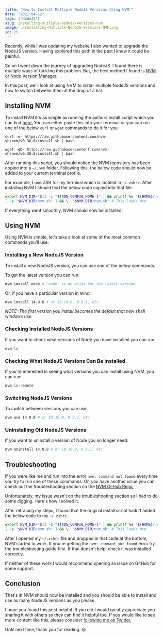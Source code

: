 ```yaml
---
title: "How to Install Multiple NodeJS Versions Using NVM."
date: "2021-04-12"
tags: ["NodeJS"]
slug: installing-mutliple-nodejs-versions-nvm
image: ./Installing-Mutliple-NodeJS-Versions-NVM.png
id: 25
---
```


Recently, while I was updating my website I also wanted to upgrade the NodeJS version. Having explored this path in the past I knew it could be painful.

So on I went down the journey of upgrading NodeJS. I found there is multiple ways of tackling this problem. But, the best method I found is [NVM or Node Version Manager.](https://github.com/nvm-sh/nvm)

In this post, we'll look at using NVM to install multiple NodeJS versions and how to switch between them at the drop of a hat.

## Installing NVM

To install NVM it's as simple as running the authors install script which you can find [here.](https://github.com/nvm-sh/nvm/blob/v0.38.0/install.sh) You can either paste this into your terminal or you can run one of the below `curl` or `wget` commands to do it for you:

```
curl -o- https://raw.githubusercontent.com/nvm-sh/nvm/v0.38.0/install.sh | bash

wget -qO- https://raw.githubusercontent.com/nvm-sh/nvm/v0.38.0/install.sh | bash
```

After running this script, you should notice the NVM repository has been copied into a `~/.nvm` folder. Following this, the below code should now be added to your current terminal profile.

For example, I use ZSH for my terminal which is located in `~/.zshrc`. After installing NVM I should find the below code copied into that file.

```bash
export NVM_DIR="$([ -z "${XDG_CONFIG_HOME-}" ] && printf %s "${HOME}/.nvm" || printf %s "${XDG_CONFIG_HOME}/nvm")"
[ -s "$NVM_DIR/nvm.sh" ] && \. "$NVM_DIR/nvm.sh" # This loads nvm
```

If everything went smoothly, NVM should now be installed!

## Using NVM

Using NVM is simple, let's take a look at some of the most common commands you'll use:

### Installing a New NodeJS Version

To install a new NodeJS version, you can use one of the below commands.

To get the latest version you can run:

```bash
nvm install node # "node" is an alias for the latest version
```

Or, if you have a particular version in mind:

```bash
nvm install 14.8.0 # or 10.10.0, 8.9.1, etc
```

_NOTE: The first version you install becomes the default that new shell windows use._

### Checking Installed NodeJS Versions

If you want to check what versions of Node you have installed you can run:

```bash
nvm ls
```

### Checking What NodeJS Versions Can Be installed.

If you're interested in seeing what versions you can install using NVM, you can run:

```bash
nvm ls-remote
```

### Switching NodeJS Versions

To switch between versions you can use:

```bash
nvm use 14.8.0 # or 10.10.0, 8.9.1, etc
```

### Uninstalling Old NodeJS Versions

If you want to uninstall a version of Node you no longer need:

```bash
nvm uninstall 14.8.0 # or 10.10.0, 8.9.1, etc
```

## Troubleshooting

If you were like me and run into the error `nvm: command not found` every time you try to run one of these commands. Or, you have another issue you can check out the troubleshooting section on the [NVM GitHub Repo.](https://github.com/nvm-sh/nvm#additional-notes)

Unfortunately, my issue wasn't on the troubleshooting section so I had to do some digging. Here's how I solved it.

After retracing my steps, I found that the original install script hadn't added the below code to my `~/.zshrc`.

```bash
export NVM_DIR="$([ -z "${XDG_CONFIG_HOME-}" ] && printf %s "${HOME}/.nvm" || printf %s "${XDG_CONFIG_HOME}/nvm")"
[ -s "$NVM_DIR/nvm.sh" ] && \. "$NVM_DIR/nvm.sh" # This loads nvm
```

After I opened my `~/.zshrc` file and dropped in that code at the bottom, NVM started to work. If you're getting the `nvm: command not found` error try the troubleshooting guide first. If that doesn't help, check it was installed correctly.

If neither of these work I would recommend opening an issue on GitHub for some support.

## Conclusion

That's it! NVM should now be installed and you should be able to install and use as many NodeJS versions as you please.

I hope you found this post helpful. If you did I would greatly appreciate you sharing it with others so they can find it helpful too. If you would like to see more content like this, please consider [following me on Twitter.](https://twitter.com/MrConerMurphy)

Until next time, thank you for reading. 😃
